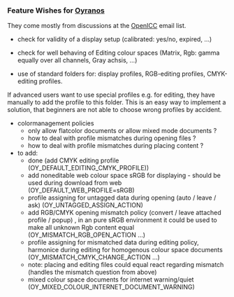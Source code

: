 === Feature Wishes for [[Oyranos]] ===
They come mostly from discussions at the [[OpenICC]] email list.

* check for validity of a display setup (calibrated: yes/no, expired, ...)

* check for well behaving of Editing colour spaces (Matrix, Rgb: gamma equally over all channels, Gray achsis, ...)

* use of standard folders for: display profiles, RGB-editing profiles, CMYK-editing profiles.
If advanced users want to use special profiles e.g. for editing, they have manually to add the profile to this folder. This is an easy way to implement a solution, that beginners are not able to choose wrong profiles by accident.

* colormanagement policies
** only allow flatcolor documents or allow mixed mode documents ?
** how to deal with profile mismatches during opening files ?
** how to deal with profile mismatches during placing content ?
*to add:
** done (add CMYK editing profile (OY_DEFAULT_EDITING_CMYK_PROFILE))
** add noneditable web colour space sRGB for displaying - should be used during download from web (OY_DEFAULT_WEB_PROFILE=sRGB)
** profile assigning for untagged data during opening (auto / leave / ask) (OY_UNTAGGED_ASSIGN_ACTION)
** add RGB/CMYK opening mismatch policy (convert / leave attached profile / popup) , in an pure sRGB environment it could be used to make all unknown Rgb content equal (OY_MISMATCH_RGB_OPEN_ACTION ...)
** profile assigning for mismatched data during editing policy, harmonice during editing for homogenous colour space documents (OY_MISMATCH_CMYK_CHANGE_ACTION ...)
** note: placing and editing files could equal react regarding mismatch (handles the mismatch question from above)
** mixed colour space documents for internet warning/quiet (OY_MIXED_COLOUR_INTERNET_DOCUMENT_WARNING)